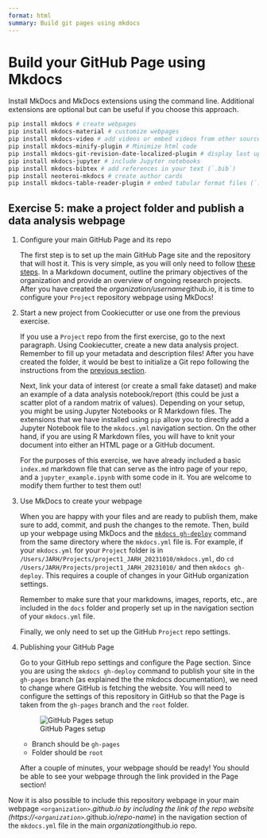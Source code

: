 ```yaml
---
format: html
summary: Build git pages using mkdocs
---
```

# Build your GitHub Page using Mkdocs

Install MkDocs and MkDocs extensions using the command line. Additional extensions are optional but can be useful if you choose this approach.

```.bash
pip install mkdocs # create webpages
pip install mkdocs-material # customize webpages
pip install mkdocs-video # add videos or embed videos from other sources
pip install mkdocs-minify-plugin # Minimize html code
pip install mkdocs-git-revision-date-localized-plugin # display last updated date 
pip install mkdocs-jupyter # include Jupyter notebooks
pip install mkdocs-bibtex # add references in your text (`.bib`)
pip install neoteroi-mkdocs # create author cards
pip install mkdocs-table-reader-plugin # embed tabular format files (`.tsv`)
```

:::{.callout-exercise}

# Exercise 5: make a project folder and publish a data analysis webpage

1. Configure your main GitHub Page and its repo

    The first step is to set up the main GitHub Page site and the repository that will host it. This is very simple, as you will only need to follow [these steps](https://pages.github.com/). In a Markdown document, outline the primary objectives of the organization and provide an overview of ongoing research projects.
    After you have created the *organization/username*github.io, it is time to configure your `Project` repository webpage using MkDocs!

2. Start a new project from Cookiecutter or use one from the previous exercise.

    If you use a `Project` repo from the first exercise, go to the next paragraph. Using Cookiecutter, create a new data analysis project. Remember to fill up your metadata and description files! After you have created the folder, it would be best to initialize a Git repo following the instructions from the [previous section](#creating-a-git-repo-online-and-copying-your-project-folder).

    Next, link your data of interest (or create a small fake dataset) and make an example of a data analysis notebook/report (this could be just a scatter plot of a random matrix of values). Depending on your setup, you might be using Jupyter Notebooks or  R Markdown files. The extensions that we have installed using `pip` allow you to directly add a Jupyter Notebook file to the `mkdocs.yml` navigation section. On the other hand, if you are using  R Markdown files, you will have to knit your document into either an HTML page or a GitHub document.
    
    For the purposes of this exercise, we have already included a basic `index.md` markdown file that can serve as the intro page of your repo, and a `jupyter_example.ipynb` with some code in it. You are welcome to modify them further to test them out!

3. Use MkDocs to create your webpage

    When you are happy with your files and are ready to publish them, make sure to add, commit, and push the changes to the remote. Then, build up your webpage using MkDocs and the [`mkdocs gh-deploy`](https://www.mkdocs.org/user-guide/deploying-your-docs/) command from the same directory where the `mkdocs.yml` file is. For example, if your `mkdocs.yml` for your `Project` folder is in `/Users/JARH/Projects/project1_JARH_20231010/mkdocs.yml`, do `cd /Users/JARH/Projects/project1_JARH_20231010/` and then `mkdocs gh-deploy`.
    This requires a couple of changes in your GitHub organization settings.

    Remember to make sure that your markdowns, images, reports, etc., are included in the `docs` folder and properly set up in the navigation section of your `mkdocs.yml` file.

    Finally, we only need to set up the GitHub `Project` repo settings.

4. Publishing your GitHub Page
    
    Go to your GitHub repo settings and configure the Page section. Since you are using the `mkdocs gh-deploy` command to publish your site in the `gh-pages` branch (as explained the the mkdocs documentation), we need to change where GitHub is fetching the website. You will need to configure the settings of this repository in GitHub so that the Page is taken from the `gh-pages` branch and the `root` folder. 

    ![GitHub Pages setup](../images/git_pages.png)

    - Branch should be `gh-pages`
    - Folder should be `root`

    After a couple of minutes, your webpage should be ready! You should be able to see your webpage through the link provided in the Page section!

Now it is also possible to include this repository webpage in your main webpage `<organization>`.*github.io by including the link of the repo website (https://`<organization>`.*github.io/*repo-name*) in the navigation section of the `mkdocs.yml` file in the main *organization*github.io repo.
:::
